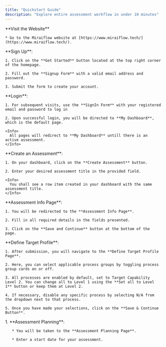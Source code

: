 ```yaml
---
title: "Quickstart Guide"
description: "Explore entire assessment workflow in under 10 minutes"
---
```


<Steps>
  <Step title="Step 1">
    **Visit the Website**

    * Go to the Miraiflow website at [https://www.miraiflow.tech/](https://www.miraiflow.tech/).
  </Step>

  <Step title="Step 2">
    **Sign Up**:

    1. Click on the **Get Started** button located at the top right corner of the homepage.

    2. Fill out the **Signup Form** with a valid email address and password.

    3. Submit the form to create your account.
  </Step>

  <Step title="Step 3">
    **Login**:

    1. For subsequent visits, use the **SignIn Form** with your registered email and password to log in

    2. Upon successful login, you will be directed to **My Dashboard**, which is the default page.

    <Info>
      All pages will redirect to **My Dashboard** untill there is an active assessment.
    </Info>
  </Step>

  <Step title="Step 4">
    **Create an Assessment**:

    1. On your dashboard, click on the **Create Assessment** button.

    2. Enter your desired assessment title in the provided field.

    <Info>
      You shall see a row item created in your dashboard with the same assessment title.
    </Info>
  </Step>

  <Step title="Step 5">
    **Assessment Info Page**:

    1. You will be redirected to the **Assessment Info Page**.

    2. Fill in all required details in the fields presented.

    3. Click on the **Save and Continue** button at the bottom of the page.
  </Step>

  <Step title="Step 6">
    **Define Target Profile**:

    1. After submission, you will navigate to the **Define Target Profile Page**.

    2. Here, you can select applicable process groups by toggling process group cards on or off.

    3. All processes are enabled by default, set to Target Capability Level 2. You can change all to Level 1 using the **Set all to Level 1** button or keep them at Level 2.

    4. If necessary, disable any specific process by selecting N/A from the dropdown next to that process.

    5. Once you have made your selections, click on the **Save & Continue Button**.
  </Step>

  <Step title="Step 7">
    1. **Assessment Planning**:

       * You will be taken to the **Assessment Planning Page**.

       * Enter a start date for your assessment.
  </Step>
</Steps>